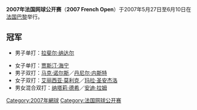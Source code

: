 '''2007年法国网球公开赛'''（'''2007 French Open'''）于2007年5月27日至6月10日在[[法国|法国]][[巴黎|巴黎]]举行。

== 冠军 ==
{{main|2007年法國網球公開賽男子單打比賽}}
* 男子单打：[[拉斐尔·纳达尔|拉斐尔·纳达尔]]
{{main|2007年法國網球公開賽女子單打比賽}}
* 女子单打：[[贾斯汀·海宁|贾斯汀·海宁]]
* 男子双打：[[马克·诺尔斯|马克·诺尔斯]]／[[丹尼尔·内斯特|丹尼尔·内斯特]]
* 女子双打：[[艾丽西亚·莫利克|艾丽西亚·莫利克]]／[[玛拉·圣安杰洛|玛拉·圣安杰洛]]
* 男女混合双打：[[纳塔莉·德希|纳塔莉·德希]]／[[安迪·拉姆|安迪·拉姆]]

{{start box}}
{{succession box|[[2006年法国网球公开赛|2006年法国网球公开赛]]|[[2008年法国网球公开赛|2008年法国网球公开赛]]|[[法国网球公开赛|法国网球公开赛]]|2007年}}
{{succession box|[[2007年澳大利亚网球公开赛|2007年澳大利亚网球公开赛]]|[[2007年温布尔登网球锦标赛|2007年温布尔登网球锦标赛]]|[[网球大满贯|网球大满贯]]|2007年}}
{{end box}}
{{法网列表}}
{{sports-stub}}

[[Category:2007年網球|Category:2007年網球]]
[[Category:法国网球公开赛|Category:法国网球公开赛]]
